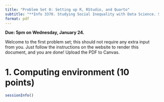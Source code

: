 ```yaml
---
title: "Problem Set 0: Setting up R, RStudio, and Quarto"
subtitle: "**Info 3370. Studying Social Inequality with Data Science. Spring 2024**"
format: pdf
---
```


**Due: 5pm on Wednesday, January 24.**

Welcome to the first problem set; this should not require any extra input from
you. Just follow the instructions on the website to render this document, and
you are done! Upload the PDF to Canvas.

# 1. Computing environment (10 points)

```r
sessionInfo()
```